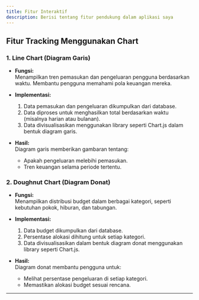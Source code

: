 ```yaml
---
title: Fitur Interaktif 
description: Berisi tentang fitur pendukung dalam aplikasi saya
---
```


## Fitur Tracking Menggunakan Chart

### 1. Line Chart (Diagram Garis)
- **Fungsi:**  
  Menampilkan tren pemasukan dan pengeluaran pengguna berdasarkan waktu. Membantu pengguna memahami pola keuangan mereka.  

- **Implementasi:**  
  1. Data pemasukan dan pengeluaran dikumpulkan dari database.
  2. Data diproses untuk menghasilkan total berdasarkan waktu (misalnya harian atau bulanan).
  3. Data divisualisasikan menggunakan library seperti Chart.js dalam bentuk diagram garis.

- **Hasil:**  
  Diagram garis memberikan gambaran tentang:
  - Apakah pengeluaran melebihi pemasukan.
  - Tren keuangan selama periode tertentu.

### 2. Doughnut Chart (Diagram Donat)
- **Fungsi:**  
  Menampilkan distribusi budget dalam berbagai kategori, seperti kebutuhan pokok, hiburan, dan tabungan.  

- **Implementasi:**  
  1. Data budget dikumpulkan dari database.
  2. Persentase alokasi dihitung untuk setiap kategori.
  3. Data divisualisasikan dalam bentuk diagram donat menggunakan library seperti Chart.js.

- **Hasil:**  
  Diagram donat membantu pengguna untuk:
  - Melihat persentase pengeluaran di setiap kategori.
  - Memastikan alokasi budget sesuai rencana.

---